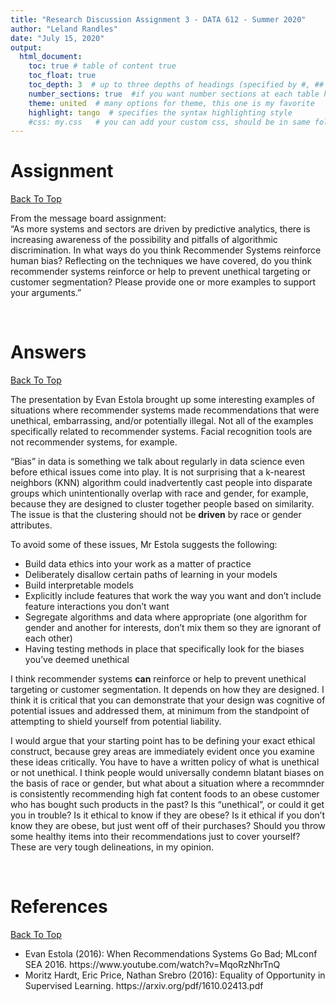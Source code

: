 ---
title: "Research Discussion Assignment 3 - DATA 612 - Summer 2020"
author: "Leland Randles"
date: "July 15, 2020"
output: 
  html_document:
    toc: true # table of content true
    toc_float: true
    toc_depth: 3  # up to three depths of headings (specified by #, ## and ###)
    number_sections: true  #if you want number sections at each table header
    theme: united  # many options for theme, this one is my favorite
    highlight: tango  # specifies the syntax highlighting style
    #css: my.css   # you can add your custom css, should be in same folder
---

# Assignment   
<a href="#top"> Back To Top </a>  
  
From the message board assignment:  
"As more systems and sectors are driven by predictive analytics, there is increasing awareness of the possibility and pitfalls of algorithmic discrimination. In what ways do you think Recommender Systems reinforce human bias? Reflecting on the techniques we have covered, do you think recommender systems reinforce or help to prevent unethical targeting or customer segmentation?  Please provide one or more examples to support your arguments."  
  
<br>
  
# Answers  
<a href="#top"> Back To Top </a>  
  
The presentation by Evan Estola brought up some interesting examples of situations where recommender systems made recommendations that were unethical, embarrassing, and/or potentially illegal. Not all of the examples specifically related to recommender systems. Facial recognition tools are not recommender systems, for example.  
  
"Bias" in data is something we talk about regularly in data science even before ethical issues come into play. It is not surprising that a k-nearest neighbors (KNN) algorithm could inadvertently cast people into disparate groups which unintentionally overlap with race and gender, for example, because they are designed to cluster together people based on similarity. The issue is that the clustering should not be **driven** by race or gender attributes.  
  
To avoid some of these issues, Mr Estola suggests the following:  

* Build data ethics into your work as a matter of practice
* Deliberately disallow certain paths of learning in your models
* Build interpretable models
* Explicitly include features that work the way you want and don't include feature interactions you don't want
* Segregate algorithms and data where appropriate (one algorithm for gender and another for interests, don't mix them so they are ignorant of each other)
* Having testing methods in place that specifically look for the biases you've deemed unethical

I think recommender systems **can** reinforce or help to prevent unethical targeting or customer segmentation. It depends on how they are designed. I think it is critical that you can demonstrate that your design was cognitive of potential issues and addressed them, at minimum from the standpoint of attempting to shield yourself from potential liability.   
  
I would argue that your starting point has to be defining your exact ethical construct, because grey areas are immediately evident once you examine these ideas critically. You have to have a written policy of what is unethical or not unethical. I think people would universally condemn blatant biases on the basis of race or gender, but what about a situation where a recommnder is consistently recommending high fat content foods to an obese customer who has bought such products in the past? Is this "unethical", or could it get you in trouble? Is it ethical to know if they are obese? Is it ethical if you don't know they are obese, but just went off of their purchases? Should you throw some healthy items into their recommendations just to cover yourself? These are very tough delineations, in my opinion.  
  
<br>

# References
<a href="#top"> Back To Top </a>

* Evan Estola (2016): When Recommendations Systems Go Bad; MLconf SEA 2016. https://www.youtube.com/watch?v=MqoRzNhrTnQ
* Moritz Hardt, Eric Price, Nathan Srebro (2016):  Equality of Opportunity in Supervised Learning. https://arxiv.org/pdf/1610.02413.pdf
